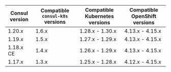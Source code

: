| Consul version | Compatible `consul-k8s` versions | Compatible Kubernetes versions | Compatible OpenShift versions |
| -------------- | -------------------------------- | -------------------------------| ------------------------------|
| 1.20.x         | 1.6.x                            | 1.28.x - 1.30.x                | 4.13.x - 4.15.x               |
| 1.19.x         | 1.5.x                            | 1.27.x - 1.29.x                | 4.13.x - 4.15.x               |
| 1.18.x CE      | 1.4.x                            | 1.26.x - 1.29.x                | 4.13.x - 4.15.x               |
| 1.17.x         | 1.3.x                            | 1.25.x - 1.28.x                | 4.12.x - 4.15.x               |